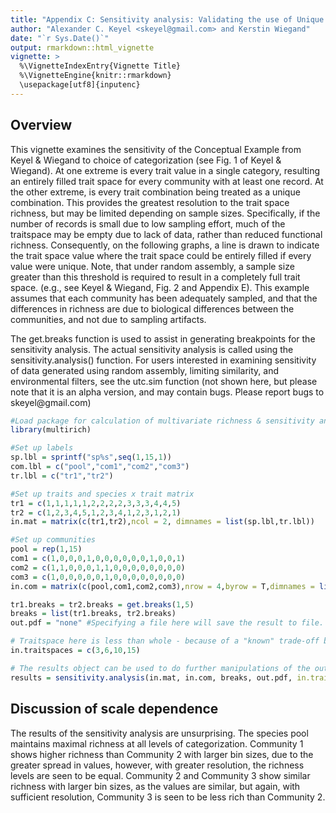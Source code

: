 ```yaml
---
title: "Appendix C: Sensitivity analysis: Validating the use of Unique Trait Combinations for measuring multivariate functional richness"
author: "Alexander C. Keyel <skeyel@gmail.com> and Kerstin Wiegand"
date: "`r Sys.Date()`"
output: rmarkdown::html_vignette
vignette: >
  %\VignetteIndexEntry{Vignette Title}
  %\VignetteEngine{knitr::rmarkdown}
  \usepackage[utf8]{inputenc}
---
```


## Overview
This vignette examines the sensitivity of the Conceptual Example from Keyel & Wiegand to choice of categorization (see Fig. 1 of Keyel & Wiegand). At one extreme is every trait value in a single category, resulting an entirely filled trait space for every community with at least one record. At the other extreme, is every trait combination being treated as a unique combination. This provides the greatest resolution to the trait space richness, but may be limited depending on sample sizes. Specifically, if the number of records is small due to low sampling effort, much of the traitspace may be empty due to lack of data, rather than reduced functional richness. Consequently, on the following graphs, a line is drawn to indicate the trait space value where the trait space could be entirely filled if every value were unique. Note, that under random assembly, a sample size greater than this threshold is required to result in a completely full trait space. (e.g., see Keyel & Wiegand, Fig. 2 and Appendix E). This example assumes that each community has been adequately sampled, and that the differences in richness are due to biological differences between the communities, and not due to sampling artifacts.

The get.breaks function is used to assist in generating breakpoints for the sensitivity analysis. The actual sensitivity analysis is called using the sensitivity.analysis() function. For users interested in examining sensitivity of data generated using random assembly, limiting similarity, and environmental filters, see the utc.sim function (not shown here, but please note that it is an alpha version, and may contain bugs. Please report bugs to skeyel@gmail.com)

```r
#Load package for calculation of multivariate richness & sensitivity analysis tools
library(multirich) 

#Set up labels
sp.lbl = sprintf("sp%s",seq(1,15,1))
com.lbl = c("pool","com1","com2","com3")
tr.lbl = c("tr1","tr2")

#Set up traits and species x trait matrix
tr1 = c(1,1,1,1,1,2,2,2,2,3,3,3,4,4,5)
tr2 = c(1,2,3,4,5,1,2,3,4,1,2,3,1,2,1)
in.mat = matrix(c(tr1,tr2),ncol = 2, dimnames = list(sp.lbl,tr.lbl))

#Set up communities
pool = rep(1,15)
com1 = c(1,0,0,0,1,0,0,0,0,0,0,1,0,0,1)
com2 = c(1,1,0,0,0,1,1,0,0,0,0,0,0,0,0)
com3 = c(1,0,0,0,0,0,1,0,0,0,0,0,0,0,0)
in.com = matrix(c(pool,com1,com2,com3),nrow = 4,byrow = T,dimnames = list(com.lbl,sp.lbl))

tr1.breaks = tr2.breaks = get.breaks(1,5)
breaks = list(tr1.breaks, tr2.breaks)
out.pdf = "none" #Specifying a file here will save the result to file.

# Traitspace here is less than whole - because of a "known" trade-off between the two traits
in.traitspaces = c(3,6,10,15) 

# The results object can be used to do further manipulations of the output data
results = sensitivity.analysis(in.mat, in.com, breaks, out.pdf, in.traitspaces = in.traitspaces)

```

## Discussion of scale dependence
The results of the sensitivity analysis are unsurprising. The species pool maintains maximal richness at all levels of categorization. Community 1 shows higher richness than Community 2 with larger bin sizes, due to the greater spread in values, however, with greater resolution, the richness levels are seen to be equal. Community 2 and Community 3 show similar richness with larger bin sizes, as the values are similar, but again, with sufficient resolution, Community 3 is seen to be less rich than Community 2.